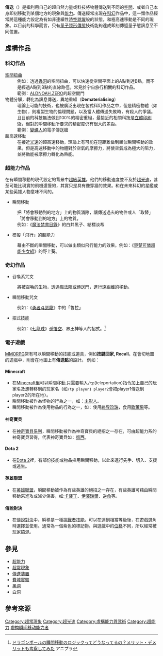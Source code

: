 {{Merge|传送装置|discuss=Talk:传送装置#请求与瞬間移動合并|time=2021-07-13T10:43:16+00:00}}
{{Expert|time=2012-5-20}}
'''傳送'''（{{lang-en|Teleportation}}）是指利用自己的超自然力量或科技將物體傳送到不同的[[空間|空間]]、或者自己本身即刻移動到某個地方的現象與[[超能力|能力]]。傳送經常出現在[[科幻|科幻]]作品中，這一類作品經常將這種能力設定為有如非連續性[[曲速引擎_(星际旅行)|時空跳躍]]般的狀態，和極高速移動是不同的現象。以目前的科學而言，只有[[量子隱形傳態|量子隱形傳態]]技術能夠達成即刻傳遞量子態訊息至不同位置。

== 虛構作品 ==
=== 科幻作品 ===
;[[阿庫別瑞引擎|空間扭曲]]
:例如：透過[[蟲洞|蟲洞]]的空間扭曲，可以快速從空間平面上的A點到達B點，而不是經過A點到B點的直線路徑。常見於宇宙旅行相關的科幻作品。
:範例：[[ALDNOAH.ZERO|ALDNOAH.ZERO]]的超空間門
;物體分解，轉化為訊息傳送，異地重組（'''Dematerialising'''）
:理論上可能的技術，也被廣泛出現在各式科幻作品之中，但是精密物體（如生物），則複製生物的倫理問題，以及當人體傳送失敗時，有殺人的爭議。且目前的科技無法做到100%的精密重組，最接近的相關科技是[[立體印刷術|立體印刷術]]，但對於瞬間移動所要求的精密度仍有很大的差距。
:範例：[[變蠅人|變蠅人]]的電子傳送艙
;超高速移動
:在接近[[光速|光速]]的超高速移動，理論上有可能在短距離做到類似瞬間移動的效果。但是高速移動中的物體對於空氣的摩擦力，將使空氣成為極大的阻力，並將動能被摩擦力轉化為熱能。

=== 超能力作品 ===
在有瞬間移動的現代設定的背景中[[超級英雄|超級英雄]]，他們的移動速度並不及於[[超光速|超光速]]，甚至可能比現實的飛機還慢的，其實只是具有像穿牆的效果。和在未來科幻的星艦或某些英雄人物意味不同的。
*瞬間移動
:把「將會移動到的地方」上的物質消除，讓傳送過去的物件或人「取替」「將會移動到的地方」上的物質。
:例如：《[[魔法禁書目錄|魔法禁書目錄]]》的白井黑子、結標淡希
*模擬「飛行」的超能力
:藉由不斷的瞬間移動，可以做出類似飛行能力的效果。例如：《[[楚楚可憐超能少女組|楚楚可憐超能少女組]]》的野上葵。

=== 奇幻作品 ===
*召喚系咒文
:將被召喚的生物，透過魔法陣或傳送門，進行遠距離的移動。
*瞬間移動咒文
:例如：《[[勇者斗惡龍|勇者斗惡龍]]》中的「魯拉」
*招式技能
:例如：《[[七龍珠|七龍珠]]》[[孫悟空_(七龍珠)|孫悟空]]、界王神等人的招式。<ref>[http://anipla.net/curations/352 ドラゴンボールの瞬間移動のロジックってどうなってるの？メリット・デメリットも考察してみた] {{webarchive|url=https://web.archive.org/web/20160608050347/http://anipla.net/curations/352 |date=2016-06-08 }}アニプラ{{ja}}</ref>

=== 電子遊戲 ===
[[MMORPG|MMORPG]]常有可以瞬間移動的技能或道具，例如'''按鍵回家, Recall'''。在會切地圖的遊戲中，則會在地圖上有'''傳送點'''的設計。
例如：
====Minecraft====
*在[[Minecraft|Minecraft]]里可以瞬間移動,只需要輸入<code>/tp</code>(teleportation)指令加上自己的玩家名及想轉移到的玩家名（如<code>/tp player1 player2</code>會把player1傳送到player2的所在地）。
*瞬間移動被作為怪物的行為之一，如：[[我的世界怪物列表#終界使者|末影人]]。
*瞬間移動被作為使用物品的行為之一，如：使用[[終界珍珠|終界珍珠]]，食用[[歌萊果|歌萊果]]等。

====神奇寶貝====
*在[[神奇寶貝系列|神奇寶貝系列]]，瞬間移動被作為神奇寶貝的絕招之一存在，可由超能力系的神奇寶貝習得，代表神奇寶貝如：[[凱西|凱西]]。

====Dota 2====
*在[[Dota_2|Dota 2]]裡，有部份技能或物品採用瞬間移動，以此來進行先手、切入、支援或逃生。

====英雄聯盟====
*在[[英雄聯盟|英雄聯盟]]，瞬間移動被作為有些英雄的絕招之一存在，有些英雄可藉由瞬間移動來進攻或減少傷害，如:[[卡薩丁|卡薩丁]]、[[伊澤瑞爾|伊澤瑞爾]]、[[逆命|逆命]]等。

====傳說對決====
*在[[傳說對決|傳說對決]]中，瞬移是一種[[挑戰者技能|挑戰者技能]]。可以在達到相當等級後，在遊戲選角時選擇並使用。通常為一個紫色的標記物。與遊戲中的[[位移|位移]]不同，所以經常被玩家搞混。

== 參見 ==
* [[超能力|超能力]]
* [[超常現象|超常現象]]
* [[傳送裝置|傳送裝置]]
* [[費城實驗|費城實驗]]
* [[黑洞|黑洞]]
* [[白洞|白洞]]

==參考來源==
{{reflist}}

{{DEFAULTSORT:Teleportation}}
[[Category:超常現象|Category:超常現象]]
[[Category:超光速|Category:超光速]]
[[Category:虛構能力與武術|Category:虛構能力與武術]]
[[Category:超能力|Category:超能力]]
[[Category:虚构瞬间移动能力者|]]